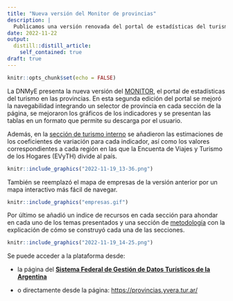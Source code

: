 ```yaml
---
title: "Nueva versión del Monitor de provincias"
description: |
  Publicamos una versión renovada del portal de estadísticas del turismo por provincia.
date: 2022-11-22
output:
  distill::distill_article:
    self_contained: true
draft: true
---
```



```r
knitr::opts_chunk$set(echo = FALSE)
```

La DNMyE presenta la nueva versión del [MONITOR](https://provincias.yvera.tur.ar/), el portal de estadísticas del turismo en las provincias. En esta segunda edición del portal se mejoró la navegabilidad integrando un selector de provincia en cada sección de la página, se mejoraron los gráficos de los indicadores y se presentan las tablas en un formato que permite su descarga por el usuario.

Además, en la [sección de turismo interno](https://provincias.yvera.tur.ar/interno.html) se añadieron las estimaciones de los coeficientes de variación para cada indicador, así como los valores correspondientes a cada región en las que la Encuenta de Viajes y Turismo de los Hogares (EVyTH) divide al país.

```r
knitr::include_graphics("2022-11-19_13-36.png")
```


También se reemplazó el mapa de empresas de la versión anterior por un mapa interactivo más fácil de navegar.

```r
knitr::include_graphics("empresas.gif")
```


Por último se añadió un indice de recursos en cada sección para ahondar en cada uno de los temas presentados y una sección de [metodología](https://provincias.yvera.tur.ar/metodologia.html) con la explicación de cómo se construyó cada una de las secciones.

```r
knitr::include_graphics("2022-11-19_14-25.png")
```


Se puede acceder a la plataforma desde:

- la página del
[**Sistema Federal de Gestión de Datos Turísticos de la Argentina**](https://datatur.yvera.tur.ar/)

- o directamente desde la página: <https://provincias.yvera.tur.ar/>


